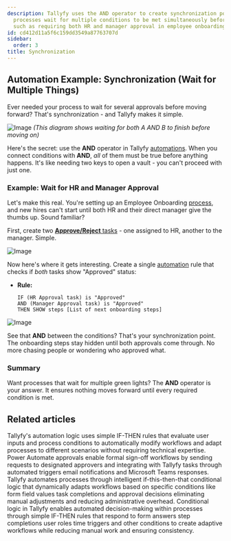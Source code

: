 ```yaml
---
description: Tallyfy uses the AND operator to create synchronization points where
  processes wait for multiple conditions to be met simultaneously before proceeding
  such as requiring both HR and manager approval in employee onboarding workflows.
id: cd412d11a5f6c159dd3549a87763707d
sidebar:
  order: 3
title: Synchronization
---
```


## Automation Example: Synchronization (Wait for Multiple Things)

Ever needed your process to wait for several approvals before moving forward? That's synchronization - and Tallyfy makes it simple.

![Image](https://tallyfy.com/wp-content/uploads/BPMN-image19.png)
*(This diagram shows waiting for both A AND B to finish before moving on)*

Here's the secret: use the **AND** operator in Tallyfy [automations](/products/pro/documenting/templates/automations/). When you connect conditions with **AND**, *all* of them must be true before anything happens. It's like needing two keys to open a vault - you can't proceed with just one.

### Example: Wait for HR and Manager Approval

Let's make this real. You're setting up an Employee Onboarding [process](/products/pro/tracking-and-tasks/processes/), and new hires can't start until both HR and their direct manager give the thumbs up. Sound familiar?

First, create two [**Approve/Reject** tasks](/products/pro/tracking-and-tasks/tasks/what-types-of-tasks-can-i-create-with-tallyfy/#approvereject) - one assigned to HR, another to the manager. Simple.

![Image](https://screenshots.tallyfy.com/tallyfy/pro/desktop-light-hrmanager-approval-synchronization.png)

Now here's where it gets interesting. Create a single [automation](/products/pro/documenting/templates/automations/) rule that checks if *both* tasks show "Approved" status:

- **Rule:**
  ```
  IF (HR Approval task) is "Approved"
  AND (Manager Approval task) is "Approved"
  THEN SHOW steps [List of next onboarding steps]
  ```

![Image](https://screenshots.tallyfy.com/tallyfy/pro/desktop-light-hrmanager-automation-synchronization.png)

See that **AND** between the conditions? That's your synchronization point. The onboarding steps stay hidden until both approvals come through. No more chasing people or wondering who approved what.

### Summary

Want processes that wait for multiple green lights? The **AND** operator is your answer. It ensures nothing moves forward until every required condition is met.


## Related articles
<CardGrid>
<LinkTitleCard header="<b>Automations > Logic operations explained</b>" href="/products/pro/documenting/templates/automations/logic-explained/" > Tallyfy's automation logic uses simple IF-THEN rules that evaluate user inputs and process conditions to automatically modify workflows and adapt processes to different scenarios without requiring technical expertise. </LinkTitleCard>
<LinkTitleCard header="<b>Power Automate > Building approval workflows with Power Automate</b>" href="/products/pro/integrations/middleware/power-automate/building-approval-workflows-with-power-automate/" > Power Automate approvals enable formal sign-off workflows by sending requests to designated approvers and integrating with Tallyfy tasks through automated triggers email notifications and Microsoft Teams responses. </LinkTitleCard>
<LinkTitleCard header="<b>Tutorials > Create an automation</b>" href="/products/pro/tutorials/how-can-tallyfy-automate-and-streamline-my-processes/" > Tallyfy automates processes through intelligent if-this-then-that conditional logic that dynamically adapts workflows based on specific conditions like form field values task completions and approval decisions eliminating manual adjustments and reducing administrative overhead. </LinkTitleCard>
<LinkTitleCard header="<b>Automations > Conditionals</b>" href="/products/pro/documenting/templates/automations/conditionals/" > Conditional logic in Tallyfy enables automated decision-making within processes through simple IF-THEN rules that respond to form answers step completions user roles time triggers and other conditions to create adaptive workflows while reducing manual work and ensuring consistency. </LinkTitleCard>
</CardGrid>